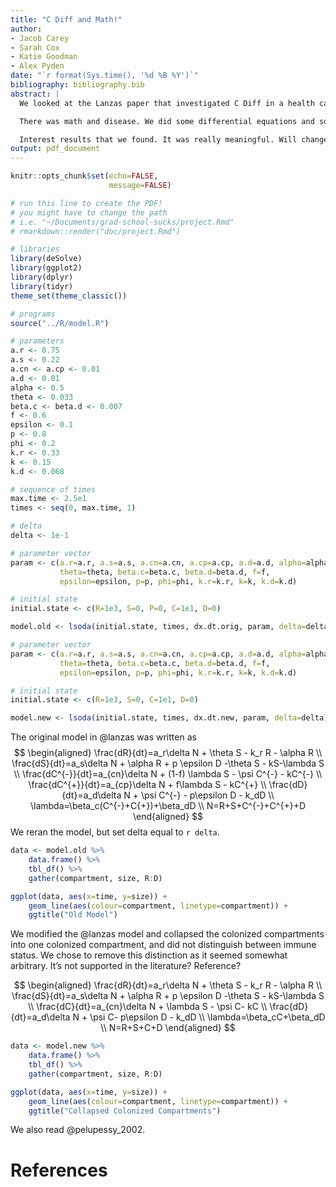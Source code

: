 ```yaml
---
title: "C Diff and Math!"
author:
- Jacob Carey
- Sarah Cox
- Katie Goodman
- Alex Pyden
date: "`r format(Sys.time(), '%d %B %Y')`"
bibliography: bibliography.bib
abstract: |
  We looked at the Lanzas paper that investigated C Diff in a health care setting. Since then, there have been updates to care in C Diff, and we updated our model to account for this.

  There was math and disease. We did some differential equations and some simulations.

  Interest results that we found. It was really meaningful. Will change C Diff care forever.
output: pdf_document
---
```

\newpage

```r
knitr::opts_chunk$set(echo=FALSE,
                      message=FALSE)
```

```r
# run this line to create the PDF!
# you might have to change the path 
# i.e. "~/Documents/grad-school-sucks/project.Rmd"
# rmarkdown::render("doc/project.Rmd")
```

```r
# libraries
library(deSolve)
library(ggplot2)
library(dplyr)
library(tidyr)
theme_set(theme_classic())

# programs
source("../R/model.R")
```

```r
# parameters
a.r <- 0.75
a.s <- 0.22
a.cn <- a.cp <- 0.01
a.d <- 0.01
alpha <- 0.5
theta <- 0.033
beta.c <- beta.d <- 0.007
f <- 0.6
epsilon <- 0.1
p <- 0.8
phi <- 0.2
k.r <- 0.33
k <- 0.15
k.d <- 0.068

# sequence of times
max.time <- 2.5e1
times <- seq(0, max.time, 1) 

# delta
delta <- 1e-1
```

```r
# parameter vector
param <- c(a.r=a.r, a.s=a.s, a.cn=a.cn, a.cp=a.cp, a.d=a.d, alpha=alpha,
           theta=theta, beta.c=beta.c, beta.d=beta.d, f=f, 
           epsilon=epsilon, p=p, phi=phi, k.r=k.r, k=k, k.d=k.d)

# initial state
initial.state <- c(R=1e3, S=0, P=0, C=1e1, D=0)

model.old <- lsoda(initial.state, times, dx.dt.orig, param, delta=delta)
```

```r
# parameter vector
param <- c(a.r=a.r, a.s=a.s, a.cn=a.cn, a.cp=a.cp, a.d=a.d, alpha=alpha,
           theta=theta, beta.c=beta.c, beta.d=beta.d, f=f, 
           epsilon=epsilon, p=p, phi=phi, k.r=k.r, k=k, k.d=k.d)

# initial state
initial.state <- c(R=1e3, S=0, C=1e1, D=0)

model.new <- lsoda(initial.state, times, dx.dt.new, param, delta=delta)
```

The original model in @lanzas was written as
$$
\begin{aligned}
\frac{dR}{dt}=a_r\delta N + \theta S - k_r R - \alpha R \\
\frac{dS}{dt}=a_s\delta N + \alpha R + p \epsilon D -\theta S - kS-\lambda S \\
\frac{dC^{-}}{dt}=a_{cn}\delta N + (1-f) \lambda S - \psi C^{-} - kC^{-} \\
\frac{dC^{+}}{dt}=a_{cp}\delta N + f\lambda S - kC^{+} \\
\frac{dD}{dt}=a_d\delta N + \psi C^{-} - p\epsilon D - k_dD \\
\lambda=\beta_c(C^{-}+C{+})+\beta_dD \\
N=R+S+C^{-}+C^{+}+D
\end{aligned}
$$
We reran the model, but set delta equal to `r delta`.

```r
data <- model.old %>% 
    data.frame() %>%
    tbl_df() %>%
    gather(compartment, size, R:D)

ggplot(data, aes(x=time, y=size)) +
    geom_line(aes(colour=compartment, linetype=compartment)) +
    ggtitle("Old Model")
```

We modified the @lanzas model and collapsed the colonized compartments into one colonized compartment, and did not distinguish between immune status. We chose to remove this distinction as it seemed somewhat arbitrary. It's not supported in the literature? Reference?

$$
\begin{aligned}
\frac{dR}{dt}=a_r\delta N + \theta S - k_r R - \alpha R \\
\frac{dS}{dt}=a_s\delta N + \alpha R + p \epsilon D -\theta S - kS-\lambda S \\
\frac{dC}{dt}=a_{cn}\delta N + \lambda S - \psi C- kC \\
\frac{dD}{dt}=a_d\delta N + \psi C- p\epsilon D - k_dD \\
\lambda=\beta_cC+\beta_dD \\
N=R+S+C+D
\end{aligned}
$$

```r
data <- model.new %>% 
    data.frame() %>%
    tbl_df() %>%
    gather(compartment, size, R:D)

ggplot(data, aes(x=time, y=size)) +
    geom_line(aes(colour=compartment, linetype=compartment)) +
    ggtitle("Collapsed Colonized Compartments")
```

We also read @pelupessy_2002.

# References
